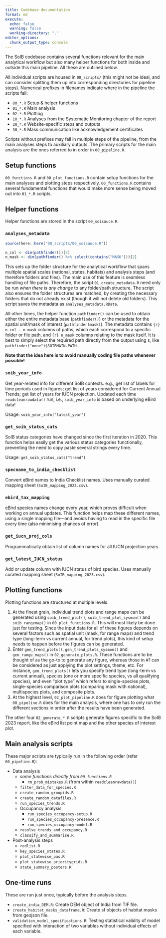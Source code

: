 ```yaml
---
title: Codebase documentation
format: md
execute:
  echo: false
  warning: false
  working-directory: "."
editor_options: 
  chunk_output_type: console
---
```


The SoIB codebase contains several functions relevant for the main analytical workflow but also many helper functions for both inside and outside this main pipeline. All these are outlined below.

All individual scripts are housed in `00_scripts/` (this might not be ideal, and can consider splitting them up into corresponding directories for pipeline steps). Numerical prefixes in filenames indicate where in the pipeline the scripts fall: 

- `00_*.R` Setup & helper functions
- `01_*.R` Main analysis 
- `02_*.R` Plotting 
- `10_*.R` Analyses from the Systematic Monitoring chapter of the report 
- `20_*.R` Website-specific steps and outputs 
- `30_*.R` Mass communication like acknowledgement certificates 

Scripts without prefixes may fall in multiple steps of the pipeline, from the main analyses steps to auxiliary outputs. The primary scripts for the main analysis are the ones referred to in order in `00_pipeline.R`.

## Setup functions

`00_functions.R` and `00_plot_functions.R` contain setup functions for the main analyses and plotting steps respectively. `00_functions.R` contains several fundamental functions that would make more sense being moved out into `01_*.R` scripts.

## Helper functions

Helper functions are stored in the script `00_soisauce.R`.

### `analyses_metadata`

```r
source(here::here("00_scripts/00_soisauce.R"))

n_col <- dim(pathfinder())[2]
n_mask <- dim(pathfinder() %>% select(contains("MASK")))[2]
```

This sets up the folder structure for the analytical workflow that spans multiple spatial scales (national, states, habitats) and analysis steps (and therefore folders and files). The main use of this feature is seamless handling of file paths. Therefore, the script `01_create_metadata.R` need only be run *when there is any change* to any folder/path structure. The script also ensures the folder structures are matched, by creating the necessary folders that do not already exist (though it will not delete old folders). This script saves the metadata as `analyses_metadata.RData`.

All other times, the helper function `pathfinder()` can be used to obtain either the entire metadata base (`pathfinder()`) or the metadata for the spatial unit/mask of interest (`pathfinder(mask)`). The metadata contains `{r} n_col - n_mask` columns of paths, which each correspond to a specific folder or file path, and `{r} n_mask` columns relating to the mask itself. It is best to simply select the required path directly from the output using `$`, like `pathfinder("none")$SOIBMAIN.PATH`.

**Note that the idea here is to avoid manually coding file paths whenever possible!**

### `soib_year_info`

Get year-related info for different SoIB contexts. e.g., get list of labels for time periods used in figures; get list of years considered for Current Annual Trends; get list of years for IUCN projection. Updated each time `readcleanrawdata()` run, i.e., `soib_year_info` is based on underlying eBird data!

Usage: `soib_year_info("latest_year")`

### `get_soib_status_cats`

SoIB status categories have changed since the first iteration in 2020. This function helps easily get the various status categories functionally, preventing the need to copy paste several strings every time.

Usage: `get_soib_status_cats("trend")`

### `specname_to_india_checklist`

Convert eBird names to India Checklist names. Uses manually curated mapping sheet (`SoIB_mapping_2023.csv`).

### `ebird_tax_mapping`

eBird species names change every year, which proves difficult when working on annual updates. This function helps map these different names, using a single mapping file---and avoids having to read in the specific file every time (also minimising chances of error).

### `get_iucn_proj_cols`

Programmatically obtain list of column names for all IUCN projection years.

### `get_latest_IUCN_status`

Add or update column with IUCN status of bird species. Uses manually curated mapping sheet (`SoIB_mapping_2023.csv`).

## Plotting functions

Plotting functions are structured at multiple levels. 

1. At the finest grain, individual trend plots and range maps can be generated using `soib_trend_plot()`, `soib_trend_plot_sysmon()` and `soib_rangemap()` in `00_plot_functions.R`. This will most likely be done just for testing. Since the input data for all of these figures depends on several factors such as spatial unit (mask, for range maps) and trend type (long-term vs current annual, for trend plots), this kind of setup needs to happen before the figures can be generated. 
2. Enter `gen_trend_plots()`, `gen_trend_plots_sysmon()` and `gen_range_maps()` in `02_generate_plots.R`. These functions are to be thought of as the go-to to generate any figure, whereas those in #1 can be considered as just applying the plot settings, theme, etc. For instance, `gen_trend_plots()` lets you specify trend type (long-term vs current annual), species (one or more specific species, vs all qualifying species), and even "plot type" which refers to single-species plots, single-species comparison plots (comparing mask with national), multispecies plots, and composite plots. 
3. At the highest level, `02_plot_pipeline.R` does for figure plotting what `00_pipeline.R` does for the main analysis, where one has to only run the different sections in order after the results have been generated.

The other four `02_generate_*.R` scripts generate figures specific to the SoIB 2023 report, like the eBird list point map and the other species of interest plot.

## Main analysis scripts

These major scripts are typically run in the following order (refer `00_pipeline.R`):

- Data analysis
  - *some functions directly from `00_functions.R`*
    - `rm_prob_mistakes.R` (from within `readcleanrawdata()`)
  - `filter_data_for_species.R`
  - `create_random_groupids.R`
  - `create_random_datafiles.R`
  - `run_species_trends.R`
  - Occupancy analysis
    - `run_species_occupancy-setup.R`
    - `run_species_occupancy-presence.R`
    - `run_species_occupancy-model.R`
  - `resolve_trends_and_occupancy.R`
  - `classify_and_summarise.R`
- Post-analysis steps
  - `redlist.R`
  - `key_species_states.R`
  - `plot_statewise_pas.R`
  - `plot_statewise_prioritygrids.R`
  - `state_summary_posters.R`
  
## One-time runs

These are run just once, typically before the analysis steps.

- `create_india_DEM.R`: Create DEM object of India from TIF file.
- `create_habitat_masks_dataframe.R`: Create sf objects of habitat masks from geojson file.
- `validation_model_specifications.R`: Testing statistical validity of model specified with interaction of two variables without individual effects of each variable.

